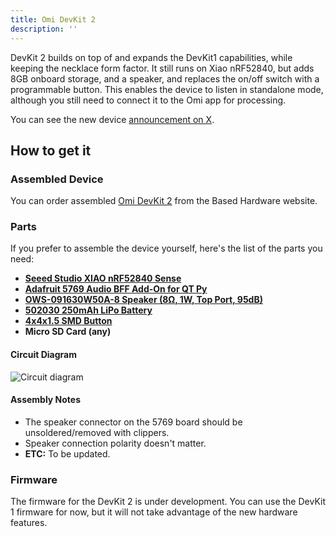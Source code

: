 ```yaml
---
title: Omi DevKit 2
description: ''
---
```


DevKit 2 builds on top of and expands the DevKit1 capabilities, while keeping the necklace form factor. It still runs on Xiao nRF52840, but adds 8GB onboard storage, and a speaker, and replaces the on/off switch with a programmable button. This enables the device to listen in standalone mode, although you still need to connect it to the Omi app for processing.

You can see the new device [announcement on X](https://twitter.com/kodjima33/status/1821324066651041837).

## How to get it

### Assembled Device

You can order assembled [Omi DevKit 2](https://basedhardware.com/products/friend-dev-kit-2) from the Based Hardware website.

### Parts

If you prefer to assemble the device yourself, here's the list of the parts you need:

- **[Seeed Studio XIAO nRF52840 Sense](https://www.seeedstudio.com/Seeed-XIAO-nRF52840-Sense-p-5331.html)**
- **[Adafruit 5769 Audio BFF Add-On for QT Py](https://www.adafruit.com/product/5769)**
- **[OWS-091630W50A-8 Speaker (8Ω, 1W, Top Port, 95dB)](https://www.digikey.com/en/products/detail/ole-wolff-electronics-inc/OWS-091630W50A-8/17636881)**
- **[502030 250mAh LiPo Battery](https://www.amazon.com/EEMB-Rechargeable-Connector-Parrott-Polarity/dp/B0B7R8CS2C)**
- **[4x4x1.5 SMD Button](https://www.amazon.com/4x4x1-5mm-Momentary-Tactile-Button-Switch/dp/B00FZLECO4)**
- **Micro SD Card (any)**

#### Circuit Diagram

![Circuit diagram](/images/circuit.jpg)

#### Assembly Notes

- The speaker connector on the 5769 board should be unsoldered/removed with clippers.
- Speaker connection polarity doesn't matter.
- **ETC:** To be updated.

### Firmware

The firmware for the DevKit 2 is under development. You can use the DevKit 1 firmware for now, but it will not take advantage of the new hardware features.